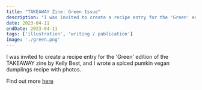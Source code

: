 ```yaml
---
title: "TAKEAWAY Zine: Green Issue"
description: "I was invited to create a recipe entry for the 'Green' edition of the TAKEAWAY zine by Kelly Best, and I wrote a spiced pumkin vegan dumplings recipe with photos. "
date: 2023-04-11
endDate: 2023-04-11
tags: ['illustration', 'writing / publication']
image: './green.png'
---
```


I was invited to create a recipe entry for the 'Green' edition of the TAKEAWAY zine by Kelly Best, and I wrote a spiced pumkin vegan dumplings recipe with photos. 


Find out more [here](https://goodpress.co.uk/collections/vendors?q=Takeaway) 